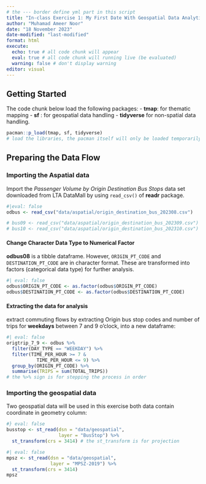 ```yaml
---
# the --- border define yml part in this script
title: "In-class Exercise 1: My First Date With Geospatial Data Analytics"
author: "Muhamad Ameer Noor"
date: "18 November 2023"
date-modified: "last-modified"
format: html
execute:
  echo: true # all code chunk will appear
  eval: true # all code chunk will running live (be evaluated)
  warning: false # don't display warning
editor: visual 
---
```


## Getting Started
The code chunk below load the following packages:
- **tmap**: for thematic mapping
- **sf** : for geospatial data handling
- **tidyverse** for non-spatial data handling.

```r
pacman::p_load(tmap, sf, tidyverse)
# load the libraries, the pacman itself will only be loaded temporarily
```

## Preparing the Data Flow

### Importing the Aspatial data
Import the *Passenger Volume by Origin Destination Bus Stops* data set downloaded from LTA DataMall by using `read_csv()` of **readr** package.

```r
#|eval: false
odbus <- read_csv("data/aspatial/origin_destination_bus_202308.csv")

# bus09 <- read_csv("data/aspatial/origin_destination_bus_202309.csv") # for future use
# bus10 <- read_csv("data/aspatial/origin_destination_bus_202310.csv") # for future use
```
#### Change Character Data Type to Numerical Factor

::: {.pinbox .solve data-latex="pin"}

**odbus08** is a tibble dataframe. However, `ORIGIN_PT_CODE` and `DESTINATION_PT_CODE` are in character format. These are transformed into factors (categorical data type) for further analysis. 

:::

```r
#| eval: false
odbus$ORIGIN_PT_CODE <- as.factor(odbus$ORIGIN_PT_CODE)
odbus$DESTINATION_PT_CODE <- as.factor(odbus$DESTINATION_PT_CODE)
```

#### Extracting the data for analysis
extract commuting flows by extracting Origin bus stop codes and number of trips for **weekdays** between 7 and 9 o'clock, into a new dataframe: 
```r
#| eval: false
origtrip_7_9 <- odbus %>%
  filter(DAY_TYPE == "WEEKDAY") %>%
  filter(TIME_PER_HOUR >= 7 &
           TIME_PER_HOUR <= 9) %>%
  group_by(ORIGIN_PT_CODE) %>%
  summarise(TRIPS = sum(TOTAL_TRIPS))
# the %>% sign is for stepping the process in order 
```


### Importing the geospatial data
Two geospatial data will be used in this exercise both data contain coordinate in geometry column:

```r
#} eval: false
busstop <- st_read(dsn = "data/geospatial",
                   layer = "BusStop") %>%
  st_transform(crs = 3414) # the st_transform is for projection
```

```r
#| eval: false
mpsz <- st_read(dsn = "data/geospatial",
                layer = "MPSZ-2019") %>%
  st_transform(crs = 3414)
mpsz
```

